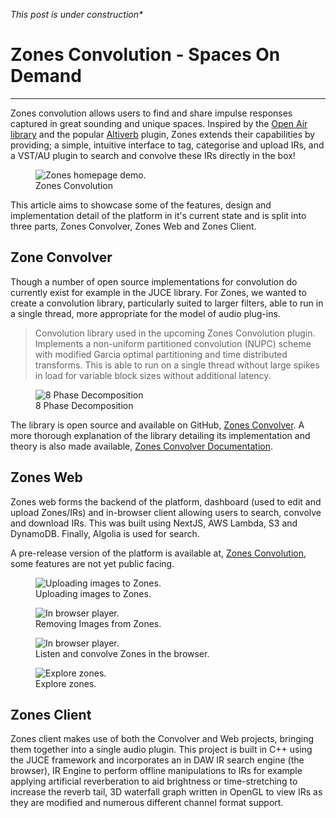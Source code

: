 _This post is under construction\*_

# Zones Convolution - Spaces On Demand

---

Zones convolution allows users to find and share impulse responses captured in great sounding and unique spaces.
Inspired by the [Open Air library](https://www.openair.hosted.york.ac.uk) and the popular [Altiverb](https://www.audioease.com/altiverb/) plugin,
Zones extends their capabilities by providing; a simple, intuitive interface to tag, categorise and upload IRs,
and a VST/AU plugin to search and convolve these IRs directly in the box!

<figure>
  <img src="/projects/zones/zones_home.gif" alt="Zones homepage demo." />
  <figcaption>Zones Convolution</figcaption>
</figure>

This article aims to showcase some of the features, design and implementation detail of the platform in it's current state
and is split into three parts, Zones Convolver, Zones Web and Zones Client.

## Zone Convolver

Though a number of open source implementations for convolution do currently exist for example in the JUCE library.
For Zones, we wanted to create a convolution library, particularly suited to larger filters, able to run in a single thread, more appropriate for the model of audio plug-ins.

> Convolution library used in the upcoming Zones Convolution plugin. Implements a non-uniform partitioned convolution (NUPC) scheme with modified Garcia optimal partitioning and time distributed transforms. This is able to run on a single thread without large spikes in load for variable block sizes without additional latency.

<figure>
  <img
    className="w-[40%]"
    src="/projects/zones/convolver/8_phase_decomposition.jpg"
    alt="8 Phase Decomposition"
  />
  <figcaption>8 Phase Decomposition</figcaption>
</figure>

The library is open source and available on GitHub, [Zones Convolver](https://github.com/zones-convolution/zones_convolver). A more thorough explanation of the library detailing its implementation and theory is also made available, [Zones Convolver Documentation](https://github.com/zones-convolution/zones_convolver/blob/main/resources/zones_convolver_documentation.pdf).

## Zones Web

Zones web forms the backend of the platform, dashboard (used to edit and upload Zones/IRs) and in-browser client allowing users to search, convolve and download IRs.
This was built using NextJS, AWS Lambda, S3 and DynamoDB. Finally, Algolia is used for search.

A pre-release version of the platform is available at, [Zones Convolution](https://zones-convolution.vercel.app), some features are not yet public facing.

<div className="grid grid-cols-2 gap-4 place-content-center">
  <figure>
    <img
      src="/projects/zones/zones_upload.gif"
      alt="Uploading images to Zones."
    />
    <figcaption>Uploading images to Zones.</figcaption>
  </figure>
  <figure>
    <img src="/projects/zones/zones_delete.gif" alt="In browser player." />
    <figcaption>Removing Images from Zones.</figcaption>
  </figure>
  <figure>
    <img src="/projects/zones/zones_play.gif" alt="In browser player." />
    <figcaption>Listen and convolve Zones in the browser.</figcaption>
  </figure>
  <figure>
    <img src="/projects/zones/zones_explore.gif" alt="Explore zones." />
    <figcaption>Explore zones.</figcaption>
  </figure>
</div>

## Zones Client

Zones client makes use of both the Convolver and Web projects, bringing them together into a single audio plugin.
This project is built in C++ using the JUCE framework and incorporates an in DAW IR search engine (the browser),
IR Engine to perform offline manipulations to IRs for example applying artificial reverberation to aid brightness
or time-stretching to increase the reverb tail, 3D waterfall graph written in OpenGL to view IRs as they are modified and
numerous different channel format support.
